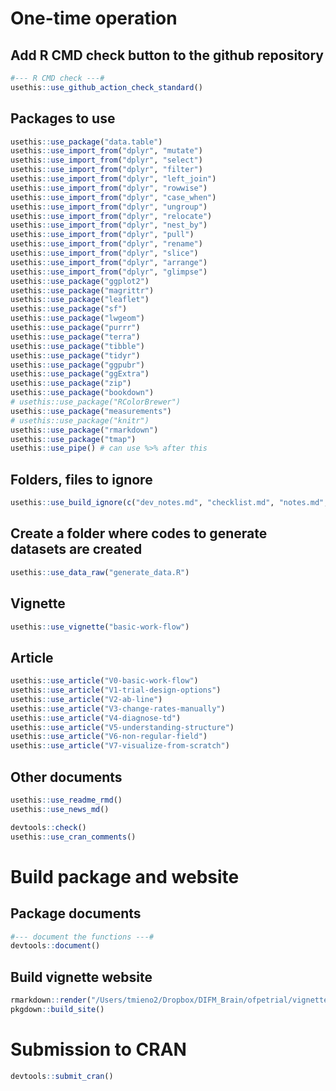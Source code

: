# One-time operation

## Add R CMD check button to the github repository
```r
#--- R CMD check ---#
usethis::use_github_action_check_standard()
```

## Packages to use

```r
usethis::use_package("data.table")
usethis::use_import_from("dplyr", "mutate")
usethis::use_import_from("dplyr", "select")
usethis::use_import_from("dplyr", "filter")
usethis::use_import_from("dplyr", "left_join")
usethis::use_import_from("dplyr", "rowwise")
usethis::use_import_from("dplyr", "case_when")
usethis::use_import_from("dplyr", "ungroup")
usethis::use_import_from("dplyr", "relocate")
usethis::use_import_from("dplyr", "nest_by")
usethis::use_import_from("dplyr", "pull")
usethis::use_import_from("dplyr", "rename")
usethis::use_import_from("dplyr", "slice")
usethis::use_import_from("dplyr", "arrange")
usethis::use_import_from("dplyr", "glimpse")
usethis::use_package("ggplot2")
usethis::use_package("magrittr")
usethis::use_package("leaflet")
usethis::use_package("sf")
usethis::use_package("lwgeom")
usethis::use_package("purrr")
usethis::use_package("terra")
usethis::use_package("tibble")
usethis::use_package("tidyr")
usethis::use_package("ggpubr")
usethis::use_package("ggExtra")
usethis::use_package("zip")
usethis::use_package("bookdown")
# usethis::use_package("RColorBrewer")
usethis::use_package("measurements")
# usethis::use_package("knitr")
usethis::use_package("rmarkdown")
usethis::use_package("tmap")
usethis::use_pipe() # can use %>% after this
```

## Folders, files to ignore

```r
usethis::use_build_ignore(c("dev_notes.md", "checklist.md", "notes.md", "organize.R", "structure.rmd", "todo.md", "test.R", "docs", "README.html", "debug", "random-vs-orthogonal.Rmd", "test", "dev", "_pkgdown.yml", "R_retired"))
```

## Create a folder where codes to generate datasets are created

```r
usethis::use_data_raw("generate_data.R")
```

## Vignette

```r
usethis::use_vignette("basic-work-flow")
```

## Article

```r
usethis::use_article("V0-basic-work-flow")
usethis::use_article("V1-trial-design-options")
usethis::use_article("V2-ab-line")
usethis::use_article("V3-change-rates-manually")
usethis::use_article("V4-diagnose-td")
usethis::use_article("V5-understanding-structure")
usethis::use_article("V6-non-regular-field")
usethis::use_article("V7-visualize-from-scratch")
```

## Other documents

```r
usethis::use_readme_rmd()
usethis::use_news_md()
```

```r
devtools::check()
usethis::use_cran_comments()
```

# Build package and website

## Package documents

```r
#--- document the functions ---#
devtools::document()
```

## Build vignette website 

```r
rmarkdown::render("/Users/tmieno2/Dropbox/DIFM_Brain/ofpetrial/vignettes/articles/index.Rmd")
pkgdown::build_site()
```

# Submission to CRAN

```r
devtools::submit_cran()
```

